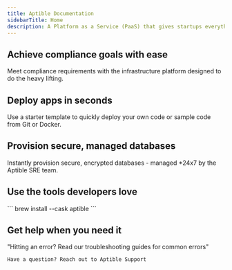 ```yaml
---
title: Aptible Documentation
sidebarTitle: Home
description: A Platform as a Service (PaaS) that gives startups everything developers need to launch and scale apps and databases that are secure, reliable, and compliant — no manual configuration required.
---
```


## Achieve compliance goals with ease
Meet compliance requirements with the infrastructure platform designed to do the heavy lifting.


<ComplianceSnippet />

## Deploy apps in seconds 
Use a starter template to quickly deploy your own code or sample code from Git or Docker.


<QuickstartSnippet />

## Provision secure, managed databases
Instantly provision secure, encrypted databases - managed *24x7 by the Aptible SRE team.


<DatabasesSnippet />

## Use the tools developers love

<CardGroup cols={2}>
  <Card title="Install the Aptible CLI" href="https://aptible-docs.mintlify.app/CLI">    
   ```
    brew install --cask aptible
```
  </Card>
  <Card title="Explore all tools & integrations" href="https://www.aptible.com/docs/core-concepts/integrations/overview" img="/images/Integrations-icon.png">


</Card>
</CardGroup>

## Get help when you need it

<CardGroup cols={2}>
  <Card 
  title="Troubleshooting Guides" 
  icon="books" 
  iconType="solid" 
  href="https://www.aptible.com/docs/common-erorrs"
  horizontal
  >
  "Hitting an error? Read our troubleshooting guides for common errors"
  </Card>
  <Card title="Contact Support" icon="comment" iconType="solid" href="https://app.aptible.com/support" horizontal>
  
    Have a question? Reach out to Aptible Support
  </Card>
</CardGroup>
